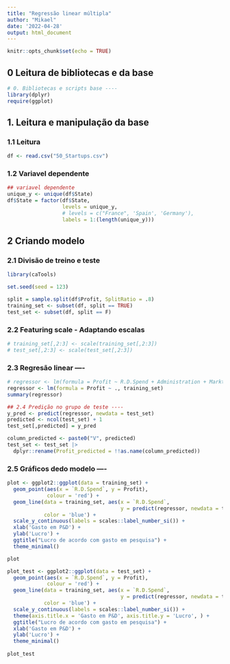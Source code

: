 ```yaml
---
title: "Regressão linear múltipla"
author: "Mikael"
date: '2022-04-28'
output: html_document
---
```


```r
knitr::opts_chunk$set(echo = TRUE)
```

## 0 Leitura de bibliotecas e da base

```r
# 0. Bibliotecas e scripts base ----
library(dplyr)
require(ggplot)

```
## 1. Leitura e manipulação da base

### 1.1 Leitura
```r

df <- read.csv("50_Startups.csv")
```

### 1.2 Variavel dependente
```r
## variavel dependente
unique_y <- unique(df$State)
df$State = factor(df$State,
                  levels = unique_y,
                  # levels = c("France", 'Spain', 'Germany'),
                  labels = 1:(length(unique_y)))
```

## 2 Criando modelo

### 2.1 Divisão de treino e teste

```r

library(caTools)

set.seed(seed = 123)

split = sample.split(df$Profit, SplitRatio = .8)
training_set <- subset(df, split == TRUE)
test_set <- subset(df, split == F)
```

### 2.2 Featuring scale - Adaptando escalas

```r
# training_set[,2:3] <- scale(training_set[,2:3])
# test_set[,2:3] <- scale(test_set[,2:3])
```

### 2.3 Regresão linear ----

```r
# regressor <- lm(formula = Profit ~ R.D.Spend + Administration + Markting.Spend + State, training_set)
regressor <- lm(formula = Profit ~ ., training_set)
summary(regressor)

## 2.4 Predição no grupo de teste ----
y_pred <- predict(regressor, newdata = test_set)
predicted <- ncol(test_set) + 1
test_set[,predicted] = y_pred

column_predicted <- paste0("V", predicted)
test_set <- test_set |> 
  dplyr::rename(Profit_predicted = !!as.name(column_predicted))
```

### 2.5 Gráficos dedo modelo ----

```r

plot <- ggplot2::ggplot(data = training_set) +
  geom_point(aes(x = `R.D.Spend`, y = Profit),
             colour = 'red') +
  geom_line(data = training_set, aes(x = `R.D.Spend`,
                                     y = predict(regressor, newdata = training_set)),
            color = 'blue') +
  scale_y_continuous(labels = scales::label_number_si()) +
  xlab('Gasto em P&D') +
  ylab('Lucro') +
  ggtitle("Lucro de acordo com gasto em pesquisa") +
  theme_minimal()

plot

plot_test <- ggplot2::ggplot(data = test_set) +
  geom_point(aes(x = `R.D.Spend`, y = Profit),
             colour = 'red') +
  geom_line(data = training_set, aes(x = `R.D.Spend`,
                                     y = predict(regressor, newdata = training_set)),
            color = 'blue') + 
  scale_y_continuous(labels = scales::label_number_si()) +
  theme(axis.title.x = 'Gasto em P&D', axis.title.y = 'Lucro', ) +
  ggtitle("Lucro de acordo com gasto em pesquisa") +
  xlab('Gasto em P&D') +
  ylab('Lucro') +
  theme_minimal()
  
plot_test
```